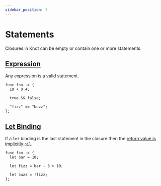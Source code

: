 ```yaml
---
sidebar_position: 7
---
```


# Statements

Closures in Knot can be empty or contain one or more statements.

## [Expression](../expression)

Any expression is a valid statement.

```knot
func foo -> {
  10 + 0.4;

  true && false;

  "fizz" == "buzz";
};

```

## [Let Binding](let-binding)

If a `let` binding is the last statement in the closure then the [return value is implicitly `nil`](../primitive/nil#implicit-return).

```knot
func foo -> {
  let bar = 10;

  let fizz = bar - 3 > 10;

  let buzz = !fizz;
};

```
